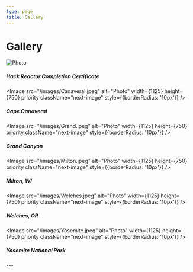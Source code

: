 ```yaml
---
type: page
title: Gallery
---
```


# Gallery

<div>
<Image
  src="/images/HackReactor.jpeg"
  alt="Photo"
  width={1125}
  height={750}
  priority
  className="next-image"
  style={{borderRadius: '10px'}}
/>
<h5 style={{paddingBottom: 25}}>Hack Reactor Completion Certificate</h5>

<Image
  src="/images/Canaveral.jpeg"
  alt="Photo"
  width={1125}
  height={750}
  priority
  className="next-image"
  style={{borderRadius: '10px'}}
/>
<h5 style={{paddingBottom: 25}}>Cape Canaveral</h5>

<Image
  src="/images/Grand.jpeg"
  alt="Photo"
  width={1125}
  height={750}
  priority
  className="next-image"
  style={{borderRadius: '10px'}}
/>
<h5 style={{paddingBottom: 25}}>Grand Canyon</h5>

<Image
  src="/images/Milton.jpeg"
  alt="Photo"
  width={1125}
  height={750}
  priority
  className="next-image"
  style={{borderRadius: '10px'}}
/>
<h5 style={{paddingBottom: 25}}>Milton, WI</h5>

<Image
  src="/images/Welches.jpeg"
  alt="Photo"
  width={1125}
  height={750}
  priority
  className="next-image"
  style={{borderRadius: '10px'}}
/>
<h5 style={{paddingBottom: 25}}>Welches, OR</h5>

<Image
  src="/images/Yosemite.jpeg"
  alt="Photo"
  width={1125}
  height={750}
  priority
  className="next-image"
  style={{borderRadius: '10px'}}
/>
<h5 style={{paddingBottom: 25}}>Yosemite National Park</h5>
</div>
---

